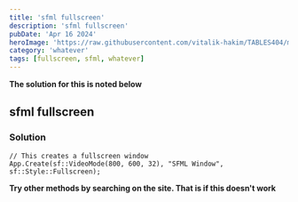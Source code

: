 ```yaml
---
title: 'sfml fullscreen'
description: 'sfml fullscreen'
pubDate: 'Apr 16 2024'
heroImage: 'https://raw.githubusercontent.com/vitalik-hakim/TABLES404/main/error_b/misc.png'
category: 'whatever'
tags: [fullscreen, sfml, whatever]
---
```


**The solution for this is noted below**

## sfml fullscreen

### Solution

```whatever
// This creates a fullscreen window
App.Create(sf::VideoMode(800, 600, 32), "SFML Window", sf::Style::Fullscreen);
```

**Try other methods by searching on the site. That is if this doesn't work**

